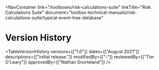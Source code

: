 
<NavContainer
  link="/toolboxes/risk-calculations-suite"
  linkTitle="Risk Calculations Suite"
  document="toolbox-technical-manuals/risk-calculations-suite/typical-event-tree-database"
></NavContainer>

# Version History

<TableVersionHistory
  versions={["1.0"]}
  dates={["August 2021"]}
  descriptions={["Initial release."]}
  modifiedBy={["-"]}
  reviewedBy={["Tim O'Leary"]}
  approvedBy={["Nathan Snorteland"]}
/>

